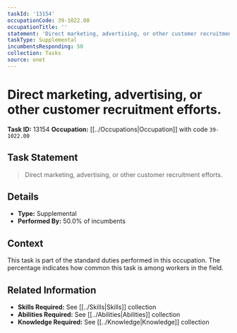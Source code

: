```yaml
---
taskId: '13154'
occupationCode: 39-1022.00
occupationTitle: ''
statement: 'Direct marketing, advertising, or other customer recruitment efforts.'
taskType: Supplemental
incumbentsResponding: 50
collection: Tasks
source: onet
---
```

# Direct marketing, advertising, or other customer recruitment efforts.

**Task ID:** 13154
**Occupation:** [[../Occupations|Occupation]] with code `39-1022.00`

## Task Statement

> Direct marketing, advertising, or other customer recruitment efforts.

## Details

- **Type:** Supplemental
- **Performed By:** 50.0% of incumbents

## Context

This task is part of the standard duties performed in this occupation. The percentage indicates how common this task is among workers in the field.

## Related Information

- **Skills Required:** See [[../Skills|Skills]] collection
- **Abilities Required:** See [[../Abilities|Abilities]] collection
- **Knowledge Required:** See [[../Knowledge|Knowledge]] collection
